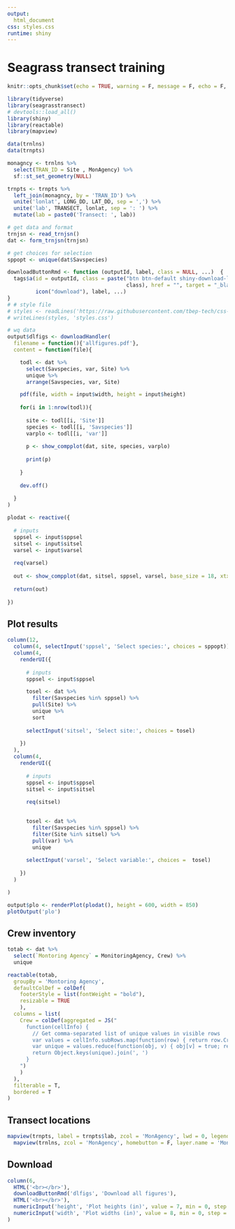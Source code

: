 ```yaml
---
output: 
  html_document
css: styles.css
runtime: shiny
---
```


# Seagrass transect training {.tabset}
  
```r
knitr::opts_chunk$set(echo = TRUE, warning = F, message = F, echo = F, fig.path = 'figs/', dev.args = list(family = 'serif'), fig.path = 'figures/')

library(tidyverse)
library(seagrasstransect)
# devtools::load_all()
library(shiny)
library(reactable)
library(mapview)

data(trnlns)
data(trnpts)

monagncy <- trnlns %>% 
  select(TRAN_ID = Site , MonAgency) %>% 
  sf::st_set_geometry(NULL)

trnpts <- trnpts %>% 
  left_join(monagncy, by = 'TRAN_ID') %>% 
  unite('lonlat', LONG_DD, LAT_DD, sep = ',') %>% 
  unite('lab', TRANSECT, lonlat, sep = ': ') %>% 
  mutate(lab = paste0('Transect: ', lab))

# get data and format
trnjsn <- read_trnjsn()
dat <- form_trnjsn(trnjsn)

# get choices for selection
sppopt <- unique(dat$Savspecies)

downloadButtonRmd <- function (outputId, label, class = NULL, ...)  {
  tags$a(id = outputId, class = paste("btn btn-default shiny-download-link", 
                                      class), href = "", target = "_blank", download = NA, 
         icon("download"), label, ...)
}
# # style file
# styles <- readLines('https://raw.githubusercontent.com/tbep-tech/css-styling/master/styles.css')
# writeLines(styles, 'styles.css')
```


```r
# wq data
output$dlfigs <- downloadHandler(
  filename = function(){'allfigures.pdf'},
  content = function(file){

    todl <- dat %>% 
      select(Savspecies, var, Site) %>% 
      unique %>% 
      arrange(Savspecies, var, Site)

    pdf(file, width = input$width, height = input$height)
    
    for(i in 1:nrow(todl)){
      
      site <- todl[[i, 'Site']]
      species <- todl[[i, 'Savspecies']]
      varplo <- todl[[i, 'var']]
      
      p <- show_compplot(dat, site, species, varplo)
      
      print(p)
      
    }
      
    dev.off()
    
  }
)
```

```r
plodat <- reactive({
  
  # inputs
  sppsel <- input$sppsel
  sitsel <- input$sitsel
  varsel <- input$varsel
  
  req(varsel)
  
  out <- show_compplot(dat, sitsel, sppsel, varsel, base_size = 18, xtxt = 13)
  
  return(out)
  
})
```

## Plot results 

```r
column(12, 
  column(4, selectInput('sppsel', 'Select species:', choices = sppopt)),
  column(4,
    renderUI({
      
      # inputs
      sppsel <- input$sppsel

      tosel <- dat %>% 
        filter(Savspecies %in% sppsel) %>% 
        pull(Site) %>% 
        unique %>% 
        sort
      
      selectInput('sitsel', 'Select site:', choices = tosel)
      
    })
  ),
  column(4, 
    renderUI({
      
      # inputs
      sppsel <- input$sppsel
      sitsel <- input$sitsel
      
      req(sitsel)
  

      tosel <- dat %>% 
        filter(Savspecies %in% sppsel) %>% 
        filter(Site %in% sitsel) %>% 
        pull(var) %>%  
        unique
      
      selectInput('varsel', 'Select variable:', choices =  tosel)
            
    })     
  )

)
```

```r
output$plo <- renderPlot(plodat(), height = 600, width = 850)
plotOutput('plo')
```

## Crew inventory

```r
totab <- dat %>% 
  select(`Montoring Agency` = MonitoringAgency, Crew) %>% 
  unique

reactable(totab, 
  groupBy = 'Montoring Agency',
  defaultColDef = colDef(
    footerStyle = list(fontWeight = "bold"),
    resizable = TRUE
    ),
  columns = list(
    Crew = colDef(aggregated = JS("
      function(cellInfo) {
        // Get comma-separated list of unique values in visible rows
        var values = cellInfo.subRows.map(function(row) { return row.Crew })
        var unique = values.reduce(function(obj, v) { obj[v] = true; return obj }, {})
        return Object.keys(unique).join(', ')
      }
    ")
    )
  ),
  filterable = T, 
  bordered = T
)
```

## Transect locations

```r
mapview(trnpts, label = trnpts$lab, zcol = 'MonAgency', lwd = 0, legend = F) + 
  mapview(trnlns, zcol = 'MonAgency', homebutton = F, layer.name = 'Monitoring Agency', lwd = 4)
```

## Download 

```r
column(6,  
  HTML('<br></br>'),
  downloadButtonRmd('dlfigs', 'Download all figures'),
  HTML('<br></br>'),
  numericInput('height', 'Plot heights (in)', value = 7, min = 0, step = 1),
  numericInput('width', 'Plot widths (in)', value = 8, min = 0, step = 1)
)
```

